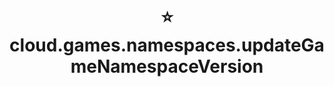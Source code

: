 ---
title: "⭐️ cloud.games.namespaces.updateGameNamespaceVersion"
openapi: "PUT /games/{game_id}/namespaces/{namespace_id}/version"
---